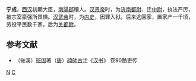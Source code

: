 '''宁成'''，[[西汉|西汉]]初期大臣，[[南陽郡|南陽郡]]穣人。[[汉景帝|汉景帝]]时，为[[济南|济南]][[都尉|都尉]]、迁[[中尉_(古代官制)|中尉]]，执法严厉，被宗室豪强所畏惧。[[汉武帝|汉武帝]]时，为[[内史|内史]]，因罪入狱。后来逃回家，置家产一千顷，劳役平民数千家。后为[[关都尉|关都尉]]。
{{start box}}
{{s-before|不害}}
{{s-title|[[西汉|西汉]][[中尉_(古代官制)|中尉]]|前144年—前140年}}
{{s-after|郭广意<br>[[张欧|张欧]]}}
{{end box}}

==参考文献==
*（後漢）[[班固|班固]]著（[[唐|唐]]）[[顔師古|顔師古]]注《[[汉书|汉书]]》 卷90酷吏传

[[Category:西汉政治人物|N]]
[[Category:寧姓|C]]